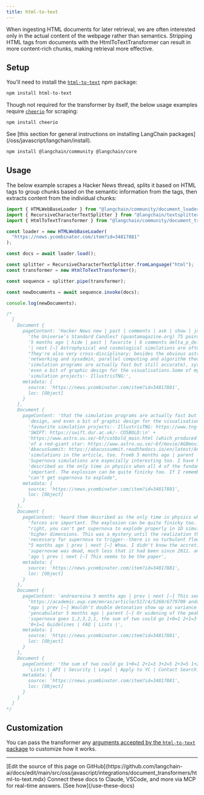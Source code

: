 ```yaml
---
title: html-to-text
---
```


When ingesting HTML documents for later retrieval, we are often interested only in the actual content of the webpage rather than semantics.
Stripping HTML tags from documents with the HtmlToTextTransformer can result in more content-rich chunks, making retrieval more effective.

## Setup

You'll need to install the [`html-to-text`](https://www.npmjs.com/package/html-to-text) npm package:

```bash npm
npm install html-to-text
```
Though not required for the transformer by itself, the below usage examples require [`cheerio`](https://www.npmjs.com/package/cheerio) for scraping:

```bash npm
npm install cheerio
```
<Tip>
See [this section for general instructions on installing LangChain packages](/oss/javascript/langchain/install).
</Tip>

```bash npm
npm install @langchain/community @langchain/core
```

## Usage

The below example scrapes a Hacker News thread, splits it based on HTML tags to group chunks based on the semantic information from the tags,
then extracts content from the individual chunks:

```typescript
import { HTMLWebBaseLoader } from "@langchain/community/document_loaders/web/html";
import { RecursiveCharacterTextSplitter } from "@langchain/textsplitters";
import { HtmlToTextTransformer } from "@langchain/community/document_transformers/html_to_text";

const loader = new HTMLWebBaseLoader(
  "https://news.ycombinator.com/item?id=34817881"
);

const docs = await loader.load();

const splitter = RecursiveCharacterTextSplitter.fromLanguage("html");
const transformer = new HtmlToTextTransformer();

const sequence = splitter.pipe(transformer);

const newDocuments = await sequence.invoke(docs);

console.log(newDocuments);

/*
  [
    Document {
      pageContent: 'Hacker News new | past | comments | ask | show | jobs | submit login What Lights\n' +
        'the Universe’s Standard Candles? (quantamagazine.org) 75 points by Amorymeltzer\n' +
        '5 months ago | hide | past | favorite | 6 comments delta_p_delta_x 5 months ago\n' +
        '| next [–] Astrophysical and cosmological simulations are often insightful.\n' +
        "They're also very cross-disciplinary; besides the obvious astrophysics, there's\n" +
        'networking and sysadmin, parallel computing and algorithm theory (so that the\n' +
        'simulation programs are actually fast but still accurate), systems design, and\n' +
        'even a bit of graphic design for the visualisations.Some of my favourite\n' +
        'simulation projects:- IllustrisTNG:',
      metadata: {
        source: 'https://news.ycombinator.com/item?id=34817881',
        loc: [Object]
      }
    },
    Document {
      pageContent: 'that the simulation programs are actually fast but still accurate), systems\n' +
        'design, and even a bit of graphic design for the visualisations.Some of my\n' +
        'favourite simulation projects:- IllustrisTNG: https://www.tng-project.org/-\n' +
        'SWIFT: https://swift.dur.ac.uk/- CO5BOLD:\n' +
        'https://www.astro.uu.se/~bf/co5bold_main.html (which produced these animations\n' +
        'of a red-giant star: https://www.astro.uu.se/~bf/movie/AGBmovie.html)-\n' +
        'AbacusSummit: https://abacussummit.readthedocs.io/en/latest/And I can add the\n' +
        'simulations in the article, too. froeb 5 months ago | parent | next [–]\n' +
        'Supernova simulations are especially interesting too. I have heard them\n' +
        'described as the only time in physics when all 4 of the fundamental forces are\n' +
        'important. The explosion can be quite finicky too. If I remember right, you\n' +
        "can't get supernova to explode",
      metadata: {
        source: 'https://news.ycombinator.com/item?id=34817881',
        loc: [Object]
      }
    },
    Document {
      pageContent: 'heard them described as the only time in physics when all 4 of the fundamental\n' +
        'forces are important. The explosion can be quite finicky too. If I remember\n' +
        "right, you can't get supernova to explode properly in 1D simulations, only in\n" +
        'higher dimensions. This was a mystery until the realization that turbulence is\n' +
        'necessary for supernova to trigger--there is no turbulent flow in 1D. andrewflnr\n' +
        "5 months ago | prev | next [–] Whoa. I didn't know the accretion theory of Ia\n" +
        'supernovae was dead, much less that it had been since 2011. andreareina 5 months\n' +
        'ago | prev | next [–] This seems to be the paper',
      metadata: {
        source: 'https://news.ycombinator.com/item?id=34817881',
        loc: [Object]
      }
    },
    Document {
      pageContent: 'andreareina 5 months ago | prev | next [–] This seems to be the paper\n' +
        'https://academic.oup.com/mnras/article/517/4/5260/6779709 andreareina 5 months\n' +
        "ago | prev [–] Wouldn't double detonation show up as variance in the brightness?\n" +
        'yencabulator 5 months ago | parent [–] Or widening of the peak. If one type Ia\n' +
        'supernova goes 1,2,3,2,1, the sum of two could go 1+0=1 2+1=3 3+2=5 2+3=5 1+2=3\n' +
        '0+1=1 Guidelines | FAQ | Lists |',
      metadata: {
        source: 'https://news.ycombinator.com/item?id=34817881',
        loc: [Object]
      }
    },
    Document {
      pageContent: 'the sum of two could go 1+0=1 2+1=3 3+2=5 2+3=5 1+2=3 0+1=1 Guidelines | FAQ |\n' +
        'Lists | API | Security | Legal | Apply to YC | Contact Search:',
      metadata: {
        source: 'https://news.ycombinator.com/item?id=34817881',
        loc: [Object]
      }
    }
  ]
*/
```

## Customization

You can pass the transformer any [arguments accepted by the `html-to-text` package](https://www.npmjs.com/package/html-to-text) to customize how it works.

---

<Callout icon="pen-to-square" iconType="regular">
    [Edit the source of this page on GitHub](https://github.com/langchain-ai/docs/edit/main/src/oss/javascript/integrations/document_transformers/html-to-text.mdx)
</Callout>
<Tip icon="terminal" iconType="regular">
    Connect these docs to Claude, VSCode, and more via MCP for    real-time answers. [See how](/use-these-docs)
</Tip>
